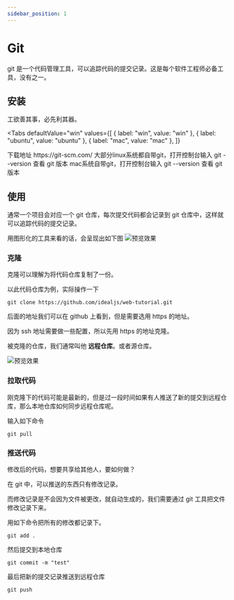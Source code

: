 ```yaml
---
sidebar_position: 1
---
```



# Git

git 是一个代码管理工具，可以追踪代码的提交记录。这是每个软件工程师必备工具，没有之一。

## 安装

工欲善其事，必先利其器。

<Tabs
  defaultValue="win"
  values={[
    { label: "win", value: "win" },
    { label: "ubuntu", value: "ubuntu" },
    { label: "mac", value: "mac" },
  ]}
>
  <TabItem value="win">
  下载地址 https://git-scm.com/

  </TabItem>
  <TabItem value="ubuntu">
  大部分linux系统都自带git，打开控制台输入 git --version 查看 git 版本

  </TabItem>
  <TabItem value="mac">
  mac系统自带git，打开控制台输入 git --version 查看 git 版本

  </TabItem>
</Tabs>

## 使用

通常一个项目会对应一个 git 仓库，每次提交代码都会记录到 git 仓库中，这样就可以追踪代码的提交记录。

用图形化的工具来看的话，会呈现出如下图
![预览效果](./post-1-1.png)

### 克隆

克隆可以理解为将代码仓库复制了一份。

以此代码仓库为例，实际操作一下

```
git clone https://github.com/idealjs/web-tutorial.git
```

后面的地址我们可以在 github 上看到，但是需要选用 https 的地址。

因为 ssh 地址需要做一些配置，所以先用 https 的地址克隆。

被克隆的仓库，我们通常叫他 **远程仓库**。或者源仓库。

![预览效果](./post-1-2.png)

### 拉取代码

刚克隆下的代码可能是最新的，但是过一段时间如果有人推送了新的提交到远程仓库，那么本地仓库如何同步远程仓库呢。

输入如下命令

```
git pull
```

### 推送代码

修改后的代码，想要共享给其他人，要如何做？

在 git 中，可以推送的东西只有修改记录。

而修改记录是不会因为文件被更改，就自动生成的，我们需要通过 git 工具把文件修改记录下来。

用如下命令把所有的修改都记录下。

```
git add .
```

然后提交到本地仓库

```
git commit -m "test"
```

最后把新的提交记录推送到远程仓库

```
git push
```
